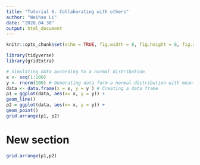 ```yaml
---
title: "Tutorial 6. Collaborating with others"
author: "Weihao Li"
date: "2020.04.30"
output: html_document
---
```


```r
knitr::opts_chunk$set(echo = TRUE, fig.width = 8, fig.height = 8, fig.alig = "center", message = FALSE)
```

```r
library(tidyverse)
library(gridExtra)
```

```r
# Simulating data according to a normal distribution
x <- seq(1:100)
y <- rnorm(100) # Generating data form a normal distribution with mean 0 and variance 1
data <- data.frame(x = x, y = y ) # Creating a data frame
p1 = ggplot(data, aes(x= x, y = y)) +
geom_line()
p2 = ggplot(data, aes(x= x, y = y)) +
geom_point()
grid.arrange(p1, p2)

```

# New section

```r
grid.arrange(p1,p2)
```

